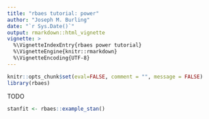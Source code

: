 ```yaml
---
title: "rbaes tutorial: power"
author: "Joseph M. Burling"
date: "`r Sys.Date()`"
output: rmarkdown::html_vignette
vignette: >
  %\VignetteIndexEntry{rbaes power tutorial}
  %\VignetteEngine{knitr::rmarkdown}
  %\VignetteEncoding{UTF-8}
---
```


```r
knitr::opts_chunk$set(eval=FALSE, comment = "", message = FALSE)
library(rbaes)
```

TODO

```r
stanfit <- rbaes::example_stan()
```


